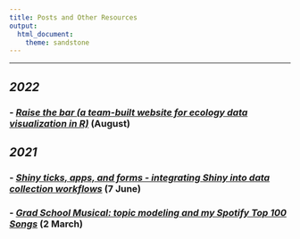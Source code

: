 ```yaml
---
title: Posts and Other Resources
output: 
  html_document:
    theme: sandstone
---
```


<hr>

## _2022_

### - [_Raise the bar (a team-built website for ecology data visualization in R)_](https://raisethebar.netlify.app/) (August)

## _2021_

### - [_Shiny ticks, apps, and forms - integrating Shiny into data collection workflows_](7June2021_shiny_ticks.html) (7 June)

### - [_Grad School Musical: topic modeling and my Spotify Top 100 Songs_](2March2021_spotify_100_stm.html) (2 March)
